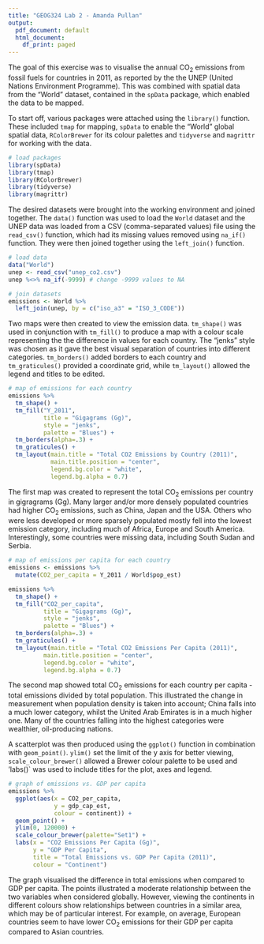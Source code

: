 ```yaml
---
title: "GEOG324 Lab 2 - Amanda Pullan"
output:
  pdf_document: default
  html_document:
    df_print: paged
---
```


The goal of this exercise was to visualise the annual CO$_{2}$ emissions from fossil fuels for countries in 2011, as reported by the the UNEP (United Nations Environment Programme). This was combined with spatial data from the "World" dataset, contained in the `spData` package, which enabled the data to be mapped.

To start off, various packages were attached using the `library()` function. These included `tmap` for mapping, `spData` to enable the "World" global spatial data, `RColorBrewer` for its colour palettes and `tidyverse` and `magrittr` for working with the data.

```r
# load packages
library(spData)
library(tmap)
library(RColorBrewer)
library(tidyverse)
library(magrittr)
```

The desired datasets were brought into the working environment and joined together. The `data()` function was used to load the `World` dataset and the UNEP data was loaded from a CSV (comma-separated values) file using the `read_csv()` function, which had its missing values removed using `na_if()` function. They were then joined together using the `left_join()` function.

```r
# load data
data("World")
unep <- read_csv("unep_co2.csv")
unep %<>% na_if(-9999) # change -9999 values to NA

# join datasets
emissions <- World %>%
  left_join(unep, by = c("iso_a3" = "ISO_3_CODE"))
```

Two maps were then created to view the emission data. `tm_shape()` was used in conjunction with `tm_fill()` to produce a map with a colour scale representing the the difference in values for each country. The "jenks" style was chosen as it gave the best visual separation of countries into different categories. `tm_borders()` added borders to each country and `tm_graticules()` provided a coordinate grid, while `tm_layout()` allowed the legend and titles to be edited.

```r
# map of emissions for each country
emissions %>%
  tm_shape() +
  tm_fill("Y_2011",
          title = "Gigagrams (Gg)",
          style = "jenks",
          palette = "Blues") +
  tm_borders(alpha=.3) +
  tm_graticules() +
  tm_layout(main.title = "Total CO2 Emissions by Country (2011)",
            main.title.position = "center",
            legend.bg.color = "white",
            legend.bg.alpha = 0.7)
```

The first map was created to represent the total CO$_{2}$ emissions per country in gigragrams (Gg). Many larger and/or more densely populated countries had higher CO$_{2}$ emissions, such as China, Japan and the USA. Others who were less developed or more sparsely populated mostly fell into the lowest emission category, including much of Africa, Europe and South America. Interestingly, some countries were missing data, including South Sudan and Serbia.

```r
# map of emissions per capita for each country
emissions <- emissions %>%
  mutate(CO2_per_capita = Y_2011 / World$pop_est)

emissions %>%
  tm_shape() +
  tm_fill("CO2_per_capita",
          title = "Gigagrams (Gg)",
          style = "jenks",
          palette = "Blues") +
  tm_borders(alpha=.3) +
  tm_graticules() +
  tm_layout(main.title = "Total CO2 Emissions Per Capita (2011)",
          main.title.position = "center",
          legend.bg.color = "white",
          legend.bg.alpha = 0.7)
```

The second map showed total CO$_{2}$ emissions for each country per capita - total emissions divided by total population. This illustrated the change in measurement when population density is taken into account; China falls into a much lower category, whilst the United Arab Emirates is in a much higher one. Many of the countries falling into the highest categories were wealthier, oil-producing nations.

A scatterplot was then produced using the `ggplot()` function in combination with `geom_point()`. `ylim()` set the limit of the y axis for better viewing, `scale_colour_brewer()` allowed a Brewer colour palette to be used and 'labs()` was used to include titles for the plot, axes and legend.

```r
# graph of emissions vs. GDP per capita 
emissions %>%
  ggplot(aes(x = CO2_per_capita,
             y = gdp_cap_est,
             colour = continent)) +
  geom_point() +
  ylim(0, 120000) +
  scale_colour_brewer(palette="Set1") +
  labs(x = "CO2 Emissions Per Capita (Gg)",
       y = "GDP Per Capita",
       title = "Total Emissions vs. GDP Per Capita (2011)",
       colour = "Continent")
```

The graph visualised the difference in total emissions when compared to GDP per capita. The points illustrated a moderate relationship between the two variables when considered globally. However, viewing the continents in different colours show relationships between countries in a similar area, which may be of particular interest. For example, on average, European countries seem to have lower CO$_{2}$ emissions for their GDP per capita compared to Asian countries.
